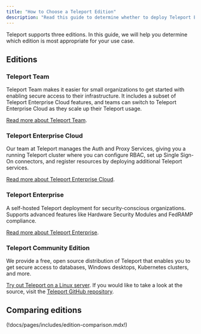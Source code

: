 ```yaml
---
title: "How to Choose a Teleport Edition"
description: "Read this guide to determine whether to deploy Teleport Enterprise, Teleport Cloud, or Open Source Teleport"
---
```


Teleport supports three editions. In this guide, we will help you determine
which edition is most appropriate for your use case.

## Editions

### Teleport Team

Teleport Team makes it easier for small organizations to get started with
enabling secure access to their infrastructure. It includes a subset of Teleport
Enterprise Cloud features, and teams can switch to Teleport Enterprise Cloud
as they scale up their Teleport usage.

[Read more about Teleport Team](./teleport-team.mdx).

### Teleport Enterprise Cloud

Our team at Teleport manages the Auth and Proxy Services, giving you a running
Teleport cluster where you can configure RBAC, set up Single Sign-On connectors,
and register resources by deploying additional Teleport services.

[Read more about Teleport Enterprise Cloud](./teleport-cloud/introduction.mdx).

### Teleport Enterprise

A self-hosted Teleport deployment for security-conscious organizations.
Supports advanced features like Hardware Security Modules and FedRAMP
compliance.

[Read more about Teleport Enterprise](./teleport-enterprise/introduction.mdx).

### Teleport Community Edition

We provide a free, open source distribution of Teleport that enables you to get
secure access to databases, Windows desktops, Kubernetes clusters, and more.

[Try out Teleport on a Linux server](../get-started.mdx). If you would like to
take a look at the source, visit the [Teleport GitHub
repository](https://github.com/gravitational/teleport).

## Comparing editions

(!docs/pages/includes/edition-comparison.mdx!)
